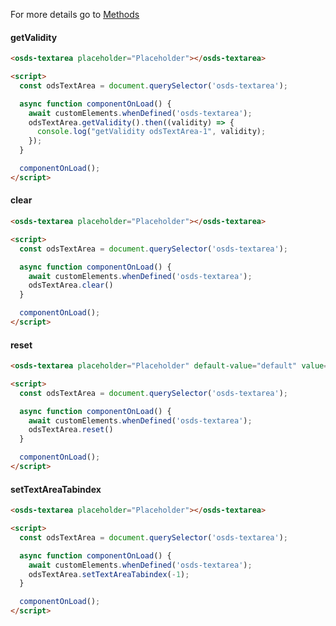 For more details go to [Methods](#methods)

#### getValidity

```html
<osds-textarea placeholder="Placeholder"></osds-textarea>

<script>
  const odsTextArea = document.querySelector('osds-textarea');

  async function componentOnLoad() {
    await customElements.whenDefined('osds-textarea');
    odsTextArea.getValidity().then((validity) => {
      console.log("getValidity odsTextArea-1", validity);
    });
  }

  componentOnLoad();
</script>
```

#### clear
```html
<osds-textarea placeholder="Placeholder"></osds-textarea>

<script>
  const odsTextArea = document.querySelector('osds-textarea');

  async function componentOnLoad() {
    await customElements.whenDefined('osds-textarea');
    odsTextArea.clear()
  }

  componentOnLoad();
</script>
```

#### reset
```html
<osds-textarea placeholder="Placeholder" default-value="default" value="value"></osds-textarea>

<script>
  const odsTextArea = document.querySelector('osds-textarea');

  async function componentOnLoad() {
    await customElements.whenDefined('osds-textarea');
    odsTextArea.reset()
  }

  componentOnLoad();
</script>
```
#### setTextAreaTabindex

```html
<osds-textarea placeholder="Placeholder"></osds-textarea>

<script>
  const odsTextArea = document.querySelector('osds-textarea');

  async function componentOnLoad() {
    await customElements.whenDefined('osds-textarea');
    odsTextArea.setTextAreaTabindex(-1);
  }

  componentOnLoad();
</script>
```

